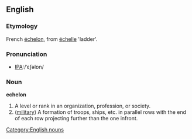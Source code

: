 ==English==

===Etymology===
French [[échelon]], from [[échelle]] 'ladder'.

===Pronunciation===
*[[IPA]]:/ˈɛʃəlɒn/

===Noun===
'''echelon'''
# A level or rank in an organization, profession, or society.
# ([[military]]) A formation of troops, ships, etc. in parallel rows with the end of each row projecting further than the one infront.

[[Category:English nouns]]